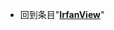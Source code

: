 {{LSR
|article = IrfanView
|latest_release_version = 4.59
|latest_release_date = {{release date and age|2021|12|01}}
}}<noinclude>
*回到条目"'''[[IrfanView]]'''"
[[Category:最新稳定版模板|{{SUBPAGENAME}}]]
</noinclude>